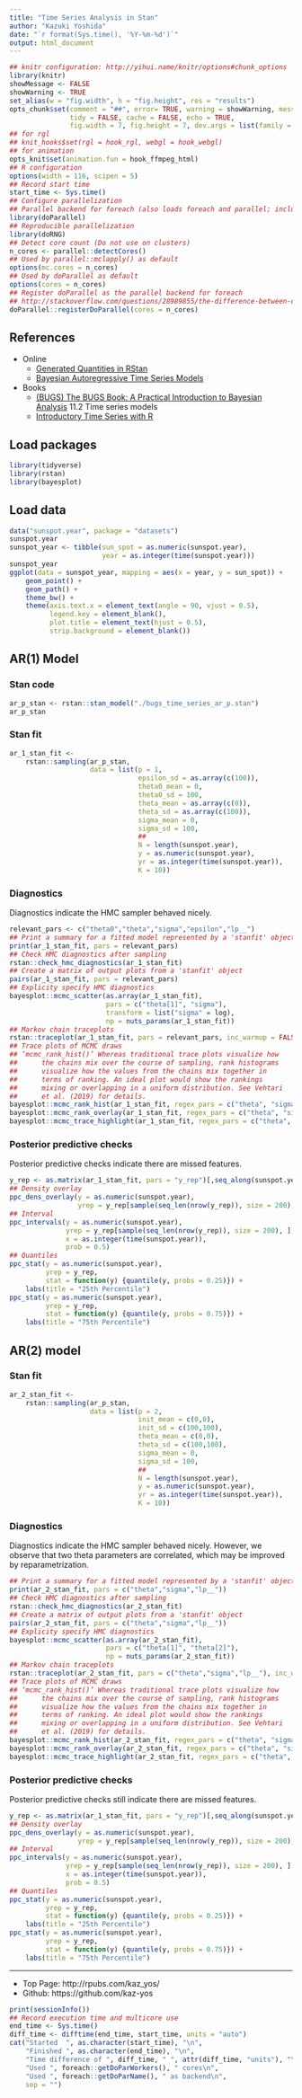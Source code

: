 ```yaml
---
title: "Time Series Analysis in Stan"
author: "Kazuki Yoshida"
date: "`r format(Sys.time(), '%Y-%m-%d')`"
output: html_document
---
```


```r
## knitr configuration: http://yihui.name/knitr/options#chunk_options
library(knitr)
showMessage <- FALSE
showWarning <- TRUE
set_alias(w = "fig.width", h = "fig.height", res = "results")
opts_chunk$set(comment = "##", error= TRUE, warning = showWarning, message = showMessage,
               tidy = FALSE, cache = FALSE, echo = TRUE,
               fig.width = 7, fig.height = 7, dev.args = list(family = "sans"))
## for rgl
## knit_hooks$set(rgl = hook_rgl, webgl = hook_webgl)
## for animation
opts_knit$set(animation.fun = hook_ffmpeg_html)
## R configuration
options(width = 116, scipen = 5)
## Record start time
start_time <- Sys.time()
## Configure parallelization
## Parallel backend for foreach (also loads foreach and parallel; includes doMC)
library(doParallel)
## Reproducible parallelization
library(doRNG)
## Detect core count (Do not use on clusters)
n_cores <- parallel::detectCores()
## Used by parallel::mclapply() as default
options(mc.cores = n_cores)
## Used by doParallel as default
options(cores = n_cores)
## Register doParallel as the parallel backend for foreach
## http://stackoverflow.com/questions/28989855/the-difference-between-domc-and-doparallel-in-r
doParallel::registerDoParallel(cores = n_cores)
```

## References
- Online
  - [Generated Quantities in RStan](http://imadali.net/bayesian-statistics/rstan/generated-quantities/)
  - [Bayesian Autoregressive Time Series Models ](https://www.michaelchughes.com/blog/probability-basics/autoregressive-time-series-models/)
- Books
  - [(BUGS) The BUGS Book: A Practical Introduction to Bayesian Analysis](https://www.mrc-bsu.cam.ac.uk/software/bugs/the-bugs-project-the-bugs-book/) 11.2 Time series models
  - [Introductory Time Series with R](https://www.springer.com/gp/book/9780387886978)


## Load packages
```r
library(tidyverse)
library(rstan)
library(bayesplot)
```

## Load data
```r
data("sunspot.year", package = "datasets")
sunspot.year
sunspot_year <- tibble(sun_spot = as.numeric(sunspot.year),
                       year = as.integer(time(sunspot.year)))
sunspot_year
ggplot(data = sunspot_year, mapping = aes(x = year, y = sun_spot)) +
    geom_point() +
    geom_path() +
    theme_bw() +
    theme(axis.text.x = element_text(angle = 90, vjust = 0.5),
          legend.key = element_blank(),
          plot.title = element_text(hjust = 0.5),
          strip.background = element_blank())
```

## AR(1) Model
### Stan code
```r
ar_p_stan <- rstan::stan_model("./bugs_time_series_ar_p.stan")
ar_p_stan
```
### Stan fit
```r
ar_1_stan_fit <-
    rstan::sampling(ar_p_stan,
                    data = list(p = 1,
                                epsilon_sd = as.array(c(100)),
                                theta0_mean = 0,
                                theta0_sd = 100,
                                theta_mean = as.array(c(0)),
                                theta_sd = as.array(c(100)),
                                sigma_mean = 0,
                                sigma_sd = 100,
                                ##
                                N = length(sunspot.year),
                                y = as.numeric(sunspot.year),
                                yr = as.integer(time(sunspot.year)),
                                K = 10))
```
### Diagnostics
Diagnostics indicate the HMC sampler behaved nicely.
```r
relevant_pars <- c("theta0","theta","sigma","epsilon","lp__")
## Print a summary for a fitted model represented by a 'stanfit' object
print(ar_1_stan_fit, pars = relevant_pars)
## Check HMC diagnostics after sampling
rstan::check_hmc_diagnostics(ar_1_stan_fit)
## Create a matrix of output plots from a 'stanfit' object
pairs(ar_1_stan_fit, pars = relevant_pars)
## Explicity specify HMC diagnostics
bayesplot::mcmc_scatter(as.array(ar_1_stan_fit),
                        pars = c("theta[1]", "sigma"),
                        transform = list("sigma" = log),
                        np = nuts_params(ar_1_stan_fit))
## Markov chain traceplots
rstan::traceplot(ar_1_stan_fit, pars = relevant_pars, inc_warmup = FALSE)
## Trace plots of MCMC draws
## ‘mcmc_rank_hist()’ Whereas traditional trace plots visualize how
##      the chains mix over the course of sampling, rank histograms
##      visualize how the values from the chains mix together in
##      terms of ranking. An ideal plot would show the rankings
##      mixing or overlapping in a uniform distribution. See Vehtari
##      et al. (2019) for details.
bayesplot::mcmc_rank_hist(ar_1_stan_fit, regex_pars = c("theta", "sigma"), ref_line = TRUE)
bayesplot::mcmc_rank_overlay(ar_1_stan_fit, regex_pars = c("theta", "sigma"), ref_line = TRUE)
bayesplot::mcmc_trace_highlight(ar_1_stan_fit, regex_pars = c("theta", "sigma"), highlight = 1)
```
### Posterior predictive checks
Posterior predictive checks indicate there are missed features.
```r
y_rep <- as.matrix(ar_1_stan_fit, pars = "y_rep")[,seq_along(sunspot.year)]
## Density overlay
ppc_dens_overlay(y = as.numeric(sunspot.year),
                 yrep = y_rep[sample(seq_len(nrow(y_rep)), size = 200), ])
## Interval
ppc_intervals(y = as.numeric(sunspot.year),
              yrep = y_rep[sample(seq_len(nrow(y_rep)), size = 200), ],
              x = as.integer(time(sunspot.year)),
              prob = 0.5)
## Quantiles
ppc_stat(y = as.numeric(sunspot.year),
         yrep = y_rep,
         stat = function(y) {quantile(y, probs = 0.25)}) +
    labs(title = "25th Percentile")
ppc_stat(y = as.numeric(sunspot.year),
         yrep = y_rep,
         stat = function(y) {quantile(y, probs = 0.75)}) +
    labs(title = "75th Percentile")
```

## AR(2) model
### Stan fit
```r
ar_2_stan_fit <-
    rstan::sampling(ar_p_stan,
                    data = list(p = 2,
                                init_mean = c(0,0),
                                init_sd = c(100,100),
                                theta_mean = c(0,0),
                                theta_sd = c(100,100),
                                sigma_mean = 0,
                                sigma_sd = 100,
                                ##
                                N = length(sunspot.year),
                                y = as.numeric(sunspot.year),
                                yr = as.integer(time(sunspot.year)),
                                K = 10))
```
### Diagnostics
Diagnostics indicate the HMC sampler behaved nicely. However, we observe that two theta parameters are correlated, which may be improved by reparametrization.
```r
## Print a summary for a fitted model represented by a 'stanfit' object
print(ar_2_stan_fit, pars = c("theta","sigma","lp__"))
## Check HMC diagnostics after sampling
rstan::check_hmc_diagnostics(ar_2_stan_fit)
## Create a matrix of output plots from a 'stanfit' object
pairs(ar_2_stan_fit, pars = c("theta","sigma","lp__"))
## Explicity specify HMC diagnostics
bayesplot::mcmc_scatter(as.array(ar_2_stan_fit),
                        pars = c("theta[1]", "theta[2]"),
                        np = nuts_params(ar_2_stan_fit))
## Markov chain traceplots
rstan::traceplot(ar_2_stan_fit, pars = c("theta","sigma","lp__"), inc_warmup = FALSE)
## Trace plots of MCMC draws
## ‘mcmc_rank_hist()’ Whereas traditional trace plots visualize how
##      the chains mix over the course of sampling, rank histograms
##      visualize how the values from the chains mix together in
##      terms of ranking. An ideal plot would show the rankings
##      mixing or overlapping in a uniform distribution. See Vehtari
##      et al. (2019) for details.
bayesplot::mcmc_rank_hist(ar_2_stan_fit, regex_pars = c("theta", "sigma"), ref_line = TRUE)
bayesplot::mcmc_rank_overlay(ar_2_stan_fit, regex_pars = c("theta", "sigma"), ref_line = TRUE)
bayesplot::mcmc_trace_highlight(ar_2_stan_fit, regex_pars = c("theta", "sigma"), highlight = 1)
```
### Posterior predictive checks
Posterior predictive checks still indicate there are missed features.
```r
y_rep <- as.matrix(ar_1_stan_fit, pars = "y_rep")[,seq_along(sunspot.year)]
## Density overlay
ppc_dens_overlay(y = as.numeric(sunspot.year),
                 yrep = y_rep[sample(seq_len(nrow(y_rep)), size = 200), ])
## Interval
ppc_intervals(y = as.numeric(sunspot.year),
              yrep = y_rep[sample(seq_len(nrow(y_rep)), size = 200), ],
              x = as.integer(time(sunspot.year)),
              prob = 0.5)
## Quantiles
ppc_stat(y = as.numeric(sunspot.year),
         yrep = y_rep,
         stat = function(y) {quantile(y, probs = 0.25)}) +
    labs(title = "25th Percentile")
ppc_stat(y = as.numeric(sunspot.year),
         yrep = y_rep,
         stat = function(y) {quantile(y, probs = 0.75)}) +
    labs(title = "75th Percentile")
```


--------------------
- Top Page: http://rpubs.com/kaz_yos/
- Github: https://github.com/kaz-yos

```r
print(sessionInfo())
## Record execution time and multicore use
end_time <- Sys.time()
diff_time <- difftime(end_time, start_time, units = "auto")
cat("Started  ", as.character(start_time), "\n",
    "Finished ", as.character(end_time), "\n",
    "Time difference of ", diff_time, " ", attr(diff_time, "units"), "\n",
    "Used ", foreach::getDoParWorkers(), " cores\n",
    "Used ", foreach::getDoParName(), " as backend\n",
    sep = "")
```
